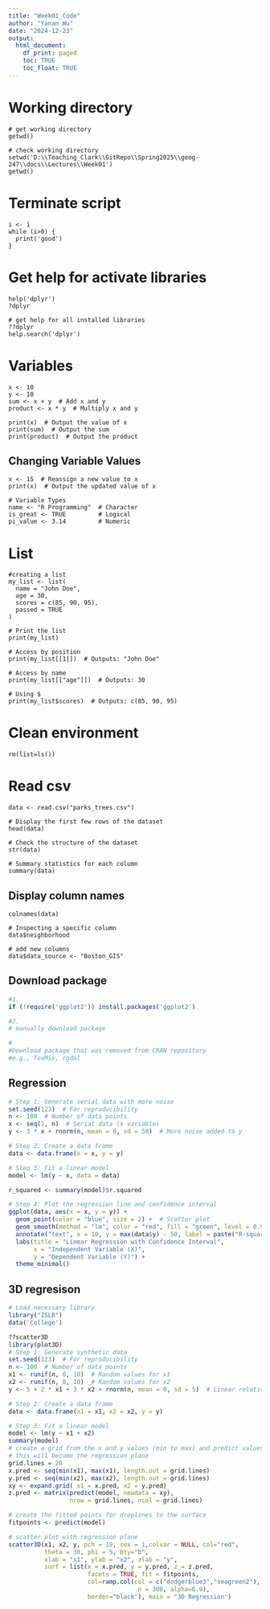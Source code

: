 ```yaml
---
title: "Week01_Code"
author: "Yanan Wu"
date: "2024-12-23"
output:
  html_document:
    df_print: paged
    toc: TRUE
    toc_float: TRUE
---
```


# Working directory
```{}
# get working directory
getwd()

# check working directory
setwd('D:\\Teaching_Clark\\GitRepo\\Spring2025\\geog-247\\docs\\Lectures\\Week01')
getwd()
```

# Terminate script
```{}
i <- 1
while (i>0) {
  print('good')
}
```

# Get help for activate libraries
```{}
help('dplyr')
?dplyr

# get help for all installed libraries
??dplyr
help.search('dplyr')
```

# Variables
```{}
x <- 10 
y <- 10 
sum <- x + y  # Add x and y
product <- x * y  # Multiply x and y

print(x)  # Output the value of x
print(sum)  # Output the sum
print(product)  # Output the product
```

## Changing Variable Values
```{}
x <- 15  # Reassign a new value to x
print(x)  # Output the updated value of x

# Variable Types
name <- "R Programming"  # Character
is_great <- TRUE         # Logical
pi_value <- 3.14         # Numeric
```

# List
```{}
#creating a list
my_list <- list(
  name = "John Doe",
  age = 30,
  scores = c(85, 90, 95),
  passed = TRUE
)

# Print the list
print(my_list)

# Access by position
print(my_list[[1]])  # Outputs: "John Doe"

# Access by name
print(my_list[["age"]])  # Outputs: 30

# Using $
print(my_list$scores)  # Outputs: c(85, 90, 95)
```

# Clean environment
```{}
rm(list=ls())
```

# Read csv
```{}
data <- read.csv("parks_trees.csv")

# Display the first few rows of the dataset
head(data)

# Check the structure of the dataset
str(data)

# Summary statistics for each column
summary(data)
```

## Display column names
```{}
colnames(data)

# Inspecting a specific column
data$neighborhood

# add new columns
data$data_source <- "Boston_GIS"
```

## Download package

```r
#1. 
if (!require('ggplot2')) install.packages('ggplot2')

#2.
# manually download package

#
#Download package that was removed from CRAN repository
#e.g., TexMix, rgdal
```

## Regression

```r
# Step 1: Generate serial data with more noise
set.seed(123)  # For reproducibility
n <- 100  # Number of data points
x <- seq(1, n)  # Serial data (x variable)
y <- 3 * x + rnorm(n, mean = 0, sd = 50)  # More noise added to y

# Step 2: Create a data frame
data <- data.frame(x = x, y = y)

# Step 3: Fit a linear model
model <- lm(y ~ x, data = data)

r_squared <- summary(model)$r.squared

# Step 4: Plot the regression line and confidence interval
ggplot(data, aes(x = x, y = y)) +
  geom_point(color = "blue", size = 2) +  # Scatter plot
  geom_smooth(method = "lm", color = "red", fill = "green", level = 0.95) +  # Regression line with 95% CI
  annotate("text", x = 10, y = max(data$y) - 50, label = paste("R-squared = ", round(r_squared, 2)), size = 5, color = "darkred") +
  labs(title = "Linear Regression with Confidence Interval",
       x = "Independent Variable (X)",
       y = "Dependent Variable (Y)") +
  theme_minimal()
```

## 3D regresison

```r
# Load necessary library
library("ISLR")
data('College')

??scatter3D
library(plot3D)
# Step 1: Generate synthetic data
set.seed(123)  # For reproducibility
n <- 100  # Number of data points
x1 <- runif(n, 0, 10)  # Random values for x1
x2 <- runif(n, 0, 10)  # Random values for x2
y <- 5 + 2 * x1 + 3 * x2 + rnorm(n, mean = 0, sd = 5)  # Linear relationship with noise

# Step 2: Create a data frame
data <- data.frame(x1 = x1, x2 = x2, y = y)

# Step 3: Fit a linear model
model <- lm(y ~ x1 + x2)
summary(model)
# create a grid from the x and y values (min to max) and predict values for every point
# this will become the regression plane
grid.lines = 20
x.pred <- seq(min(x1), max(x1), length.out = grid.lines)
y.pred <- seq(min(x2), max(x2), length.out = grid.lines)
xy <- expand.grid( x1 = x.pred, x2 = y.pred)
z.pred <- matrix(predict(model, newdata = xy), 
                 nrow = grid.lines, ncol = grid.lines)

# create the fitted points for droplines to the surface
fitpoints <- predict(model)

# scatter plot with regression plane
scatter3D(x1, x2, y, pch = 19, cex = 1,colvar = NULL, col="red", 
          theta = 30, phi = 5, bty="b",
          xlab = "x1", ylab = "x2", zlab = "y",  
          surf = list(x = x.pred, y = y.pred, z = z.pred,  
                      facets = TRUE, fit = fitpoints,
                      col=ramp.col(col = c("dodgerblue3","seagreen2"),
                                    n = 300, alpha=0.9), 
                      border="black"), main = "3D Regression")
```





